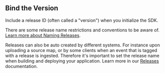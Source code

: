 ## Bind the Version

Include a release ID (often called a "version") when you initialize the SDK.

There are some release name restrictions and conventions to be aware of. [Learn more about Naming Releases](/product/releases/naming-releases/).

Releases can also be auto created by different systems. For instance upon uploading a source map, or by some clients when an event that is tagged with a release is ingested. Therefore it's important to set the release name when building and deploying your application. Learn more in our [Releases](/platform-redirect/?next=/configuration/releases/) documentation.
